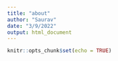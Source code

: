 ---
title: "about"
author: "Saurav"
date: "3/9/2022"
output: html_document
---

```{r setup, include=FALSE}
knitr::opts_chunk$set(echo = TRUE)
```

